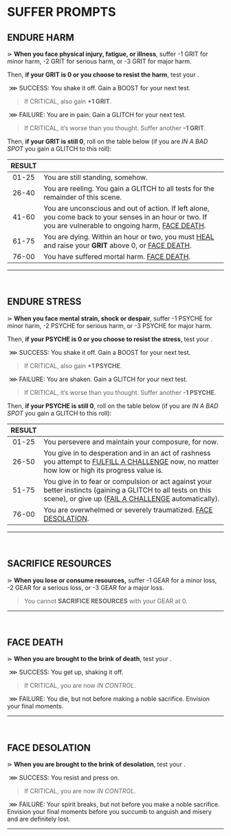 
# SUFFER PROMPTS

## ENDURE HARM

⋗ **When you face physical injury, fatigue, or illness**, suffer <span class="secondary bold">-1 GRIT</span> for minor harm, <span class="secondary bold">-2 GRIT</span> for serious harm, or <span class="secondary bold">-3 GRIT</span> for major harm.

Then, **if your GRIT is 0 or you choose to resist the harm**, test your <Stat name="CHROME"/>.

&nbsp;<span class="primary bold">⋙ SUCCESS</span>: You shake it off. Gain a <span class="boost">BOOST</span> for your next test. 

> If <span class="primary bold">CRITICAL</span>, also gain **+1 GRIT**.

&nbsp;<span class="secondary bold">⋙ FAILURE</span>: You are in pain. Gain a <span class="glitch" data-text="GLITCH">GLITCH</span> for your next test. 

> If <span class="secondary bold">CRITICAL</span>, it’s worse than you thought. Suffer another **-1 GRIT**.

Then, **if your GRIT is still 0**, roll on the table below (if you are *IN A BAD SPOT* you gain a <span class="glitch" data-text="GLITCH">GLITCH</span> to this roll):

| RESULT | |
| :---: | --- |
| 01-25 | You are still standing, somehow. |
| 26-40 | You are reeling. You gain a <span class="glitch" data-text="GLITCH">GLITCH</span> to all tests for the remainder of this scene. |
| 41-60 | You are unconscious and out of action. If left alone, you come back to your senses in an hour or two. If you are vulnerable to ongoing harm, [FACE DEATH](/prompts/suffer-prompts#face-death). |
| 61-75 | You are dying. Within an hour or two, you must [HEAL](/prompts/recovery-prompts#heal) and raise your **GRIT** above 0, or [FACE DEATH](/prompts/suffer-prompts#face-death). |
| 76-00 | You have suffered mortal harm. [FACE DEATH](/prompts/suffer-prompts#face-death). |
<hr/>
<br/>

## ENDURE STRESS
⋗ **When you face mental strain, shock or despair**, suffer <span class="secondary bold">-1 PSYCHE</span> for minor harm, <span class="secondary bold">-2 PSYCHE</span> for serious harm, or <span class="secondary bold">-3 PSYCHE</span> for major harm.  

Then, **if your PSYCHE is 0 or you choose to resist the stress**, test your <Stat name="FLASH"/>.

&nbsp;<span class="primary bold">⋙ SUCCESS</span>: You shake it off. Gain a <span class="boost">BOOST</span> for your next test. 
> If <span class="primary bold">CRITICAL</span>, also gain **+1 PSYCHE**.

&nbsp;<span class="secondary bold">⋙ FAILURE</span>: You are shaken. Gain a <span class="glitch" data-text="GLITCH">GLITCH</span> for your next test. 

> If <span class="secondary bold">CRITICAL</span>, it’s worse than you thought. Suffer another **-1 PSYCHE**.

Then, **if your PSYCHE is still 0**, roll on the table below (if you are *IN A BAD SPOT* you gain a <span class="glitch" data-text="GLITCH">GLITCH</span> to this roll):

| RESULT | |
| :---: | --- |
| 01-25 | You persevere and maintain your composure, for now. |
| 26-50 | You give in to desperation and in an act of rashness you attempt to [FULFILL A CHALLENGE](/prompts/challenge-prompts#fulfill-a-challenge) now, no matter how low or high its progress value is. |
| 51-75 | You give in to fear or compulsion or act against your better instincts (gaining a <span class="glitch" data-text="GLITCH">GLITCH</span> to all tests on this scene), or give up ([FAIL A CHALLENGE](/prompts/challenge-prompts#fail-a-challenge) automatically). |
| 76-00 | You are overwhelmed or severely traumatized. [FACE DESOLATION](/prompts/suffer-prompts#face-desolation). |
<hr/>
<br/>

## SACRIFICE RESOURCES
⋗ **When you lose or consume resources,** suffer <span class="secondary bold">-1 GEAR</span> for a minor loss, <span class="secondary bold">-2 GEAR</span> for a serious loss, or <span class="secondary bold">-3 GEAR</span> for a major loss.

> You cannot **SACRIFICE RESOURCES** with your GEAR at 0.

<hr/>
<br/>

## FACE DEATH
⋗ **When you are brought to the brink of death**, test your <Stat name="CHROME"/>.

&nbsp;<span class="primary bold">⋙ SUCCESS</span>: You get up, shaking it off. 

> If <span class="primary bold">CRITICAL</span>, you are now *IN CONTROL*.

&nbsp;<span class="secondary bold">⋙ FAILURE</span>: You die, but not before making a noble sacrifice. Envision your final moments.
<hr/>
<br/>

## FACE DESOLATION
⋗ **When you are brought to the brink of desolation**, test your <Stat name="FLASH"/>.

&nbsp;<span class="primary bold">⋙ SUCCESS</span>: You resist and press on. 

> If <span class="primary bold">CRITICAL</span>, you are now *IN CONTROL*.

&nbsp;<span class="secondary bold">⋙ FAILURE</span>: Your spirit breaks, but not before you make a noble sacrifice. Envision your final moments before you succumb to anguish and misery and are definitely lost.
<hr/>
<br/>

<div style="height: 400px;"></div>
